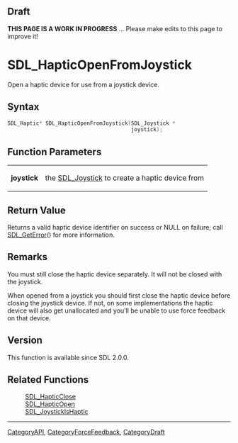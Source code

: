 
== Draft ==

'''THIS PAGE IS A WORK IN PROGRESS''' ... Please make edits to this page to improve it!
= SDL_HapticOpenFromJoystick =

Open a haptic device for use from a joystick device.

== Syntax ==

<syntaxhighlight lang='c'>
SDL_Haptic* SDL_HapticOpenFromJoystick(SDL_Joystick *
                                       joystick);
</syntaxhighlight>

== Function Parameters ==

{|
|'''joystick'''
|the [[SDL_Joystick]] to create a haptic device from
|}

== Return Value ==

Returns a valid haptic device identifier on success or NULL on failure;
call [[SDL_GetError]]() for more information.



== Remarks ==

You must still close the haptic device separately. It will not be closed
with the joystick.

When opened from a joystick you should first close the haptic device before
closing the joystick device. If not, on some implementations the haptic
device will also get unallocated and you'll be unable to use force feedback
on that device.

== Version ==

This function is available since SDL 2.0.0.



== Related Functions ==

:[[SDL_HapticClose]]
:[[SDL_HapticOpen]]
:[[SDL_JoystickIsHaptic]]

----
[[CategoryAPI]], [[CategoryForceFeedback]], [[CategoryDraft]]


